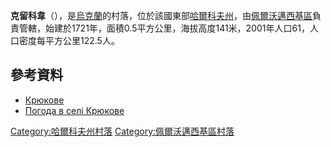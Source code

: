 {{coord|49|13|48|N|36|21|57|E|scale:100000_region:UA|display=title}}

'''克留科韋'''（{{lang-uk|Крюкове}}），是[[烏克蘭|烏克蘭]]的村落，位於該國東部[[哈爾科夫州|哈爾科夫州]]，由[[佩爾沃邁西基區|佩爾沃邁西基區]]負責管轄，始建於1721年，面積0.5平方公里，海拔高度141米，2001年人口61，人口密度每平方公里122.5人。

==參考資料==
* [http://w1.c1.rada.gov.ua/pls/z7502/A005?rdat1=09.01.2009&rf7571=33887 Крюкове]{{dead link|date=2017年11月 |bot=InternetArchiveBot |fix-attempted=yes }}
* [http://weather.in.ua/ua/har'kovskaja/12556 Погода в селі Крюкове] {{Wayback|url=http://weather.in.ua/ua/har'kovskaja/12556 |date=20200806080209 }}

{{DEFAULTSORT:Крюкове}}
[[Category:哈爾科夫州村落|Category:哈爾科夫州村落]]
[[Category:佩爾沃邁西基區村落|Category:佩爾沃邁西基區村落]]


{{Kharkiv-geo-stub}}